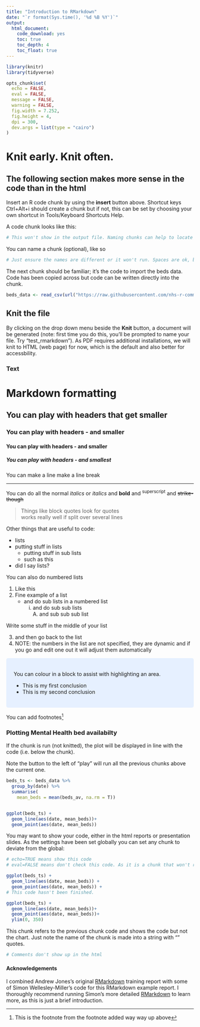 ```yaml
---
title: "Introduction to RMarkdown"
date: "`r format(Sys.time(), '%d %B %Y')`"
output:
  html_document:
    code_download: yes
    toc: true
    toc_depth: 4
    toc_float: true
---
```


```r
library(knitr)
library(tidyverse)

opts_chunk$set(
  echo = FALSE,
  eval = FALSE,
  message = FALSE,
  warning = FALSE,
  fig.width = 7.252,
  fig.height = 4,
  dpi = 300,
  dev.args = list(type = "cairo")
)
```


# Knit early. Knit often. 

## The following section makes more sense in the code than in the html

Insert an R code chunk by using the **insert** button above. Shortcut keys Ctrl+Alt+i should create a chunk but if not, this can be set by choosing your own shortcut in Tools/Keyboard Shortcuts Help.

A code chunk looks like this:


```r

# This won't show in the output file. Naming chunks can help to locate sections.

```

You can name a chunk (optional), like so 

```r

# Just ensure the names are different or it won't run. Spaces are ok, but not underscores between words

```

The next chunk should be familiar; it's the code to import the beds data. Code has been copied across but code can be written directly into the chunk.  

```r

beds_data <- read_csv(url("https://raw.githubusercontent.com/nhs-r-community/intro_r_data/main/beds_data.csv"), col_types = cols(date = col_date(format = "%d/%m/%Y")), skip = 3)

```

## Knit the file

By clicking on the drop down menu beside the **Knit** button, a document will be generated (note: first time you do this, you'll be prompted to name your file. Try "test_rmarkdown"). As PDF requires additional installations, we will knit to HTML (web page) for now, which is the default and also better for accessbility.

### Text

# Markdown formatting

## You can play with headers that get smaller

### You can play with headers - and smaller

#### You can play with headers  - and smaller

##### You can play with headers  - and smallest

You can make a line make a line break

***

You can do all the normal *italics* or _italics_ and **bold** and ^superscript^ and ~~strike-though~~

> Things like block quotes look for quotes  
> works really well if 
> split over several lines

Other things that are useful to code:

* lists
* putting stuff in lists
  + putting stuff in sub lists
  + such as this
* did I say lists?

You can also do numbered lists

(@) Like this
(@) Fine example of a list
    + and do sub lists in a numbered list
      i) and do sub sub lists  
        A. and sub sub sub list

Write some stuff in the middle of your list        
        
(@) and then go back to the list
(@) NOTE: the numbers in the list are not specified, they are dynamic and if you go and edit one out it will adjust them automatically

<style>
div.blue { background-color:#e6f0ff; border-radius: 5px; padding: 20px;}
</style>
<div class = "blue">

You can colour in a block to assist with highlighting an area.

- This is my first conclusion
- This is my second conclusion  

</div>

You can add footnotes[^1]

[^1]:This is the footnote from the footnote added way way up above


### Plotting Mental Health bed availabilty 

If the chunk is run (not knitted), the plot will be displayed in line with the code (i.e. below the chunk). 

Note the button to the left of "play" will run all the previous chunks above the current one. 

```r

beds_ts <- beds_data %>%
  group_by(date) %>%
  summarise(
    mean_beds = mean(beds_av, na.rm = T))


ggplot(beds_ts) +
  geom_line(aes(date, mean_beds))+
  geom_point(aes(date, mean_beds))


```


You may want to show your code, either in the html reports or presentation slides. As the settings have been set globally you can set any chunk to deviate from the global:


```r

# echo=TRUE means show this code
# eval=FALSE means don't check this code. As it is a chunk that won't run correctly, eval=TRUE would result in an error.

ggplot(beds_ts) +
  geom_line(aes(date, mean_beds)) +
  geom_point(aes(date, mean_beds)) +
# This code hasn't been finished.

```


```r

ggplot(beds_ts) +
  geom_line(aes(date, mean_beds))+
  geom_point(aes(date, mean_beds))+
  ylim(0, 350)

```

This chunk refers to the previous chunk code and shows the code but not the chart. 
Just note the name of the chunk is made into a string with "" quotes.

```r
# Comments don't show up in the html

```

#### Acknowledgements

I combined Andrew Jones's original [RMarkdown](https://github.com/nhs-r-community/intro_r/blob/master/intro_rmarkdown.Rmd) training report with some of Simon Wellesley-Miller's code for this RMarkdown example report. I thoroughly recommend running Simon's more detailed [RMarkdown](https://github.com/SimonW-M/Markdown/blob/main/R-Training-v5.Rmd) to learn more, as this is just a brief introduction.
